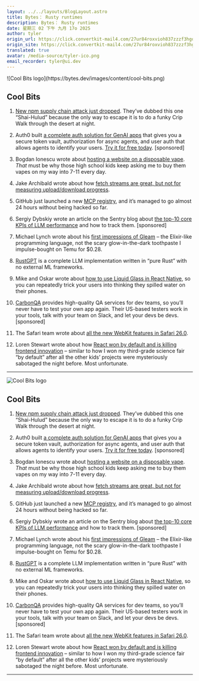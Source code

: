 ```yaml
---
layout: ../../layouts/BlogLayout.astro
title: Bytes： Rusty runtimes
description: Bytes： Rusty runtimes
date: 星期三 02 下午 九月 17o 2025
author: tyler
origin_url: https://click.convertkit-mail4.com/27ur84roxvioh837zzzf3hgqnd444hghm2v3/reh8h9um0mdkplu2/aHR0cHM6Ly9ieXRlcy5kZXYvYXJjaGl2ZXMvNDI0
origin_site: https://click.convertkit-mail4.com/27ur84roxvioh837zzzf3hgqnd444hghm2v3/reh8h9um0mdkplu2/aHR0cHM6Ly9ieXRlcy5kZXYvYXJjaGl2ZXMvNDI0
translated: true
avatar: /media-source/tyler-ico.png
email_recorder: tyler@ui.dev
---
```



<Reference client:only="react" title="Bytes： Rusty runtimes" url="https://click.convertkit-mail4.com/27ur84roxvioh837zzzf3hgqnd444hghm2v3/reh8h9um0mdkplu2/aHR0cHM6Ly9ieXRlcy5kZXYvYXJjaGl2ZXMvNDI0" />

<Detail client:only="react">
	![Cool Bits logo](https://bytes.dev/images/content/cool-bits.png)

## Cool Bits

1.  [New npm supply chain attack just dropped](https://click.convertkit-mail4.com/27ur84roxvioh837zzzf3hgqnd444hghm2v3/owhkhwuwrw9xzniv/aHR0cHM6Ly93d3cuc3RlcHNlY3VyaXR5LmlvL2Jsb2cvY3RybC10aW55Y29sb3ItYW5kLTQwLW5wbS1wYWNrYWdlcy1jb21wcm9taXNlZA==). They’ve dubbed this one “Shai-Hulud” because the only way to escape it is to do a funky Crip Walk through the desert at night.
    
2.  Auth0 built [a complete auth solution for GenAI apps](https://click.convertkit-mail4.com/27ur84roxvioh837zzzf3hgqnd444hghm2v3/z2hgh7ue3e65grcp/aHR0cHM6Ly9hdXRoMC5jb20vc2lnbnVwP29jaWQ9NzAxNHowMDAwMDFOeW94QUFDLWFQQTR6MDAwMDAwOE9aZUdBTSUzRnV0bV9zb3VyY2UlM0RieXRlcyZvbmJvYXJkX2FwcD1nZW5haSZ1dG1fY2FtcGFpZ249Z2xvYmFsX211bHRfbXVsdF9hbGxfY2lhbS1kZXZfZGctcGxnX2F1dGhfbmF0aXZlX2J5dGVzX25ld3NsZXR0ZXJfYXVkX0J5dGVzLVNlY29uZGFyeS1HZW5BSV91dG0yJnV0bV9pZD1hTktLWjAwMDAwMDA0SUU0QVkmdXRtX21lZGl1bT1jcGM=) that gives you a secure token vault, authorization for async agents, and user auth that allows agents to identify your users. [Try it for free today](https://click.convertkit-mail4.com/27ur84roxvioh837zzzf3hgqnd444hghm2v3/z2hgh7ue3e65grcp/aHR0cHM6Ly9hdXRoMC5jb20vc2lnbnVwP29jaWQ9NzAxNHowMDAwMDFOeW94QUFDLWFQQTR6MDAwMDAwOE9aZUdBTSUzRnV0bV9zb3VyY2UlM0RieXRlcyZvbmJvYXJkX2FwcD1nZW5haSZ1dG1fY2FtcGFpZ249Z2xvYmFsX211bHRfbXVsdF9hbGxfY2lhbS1kZXZfZGctcGxnX2F1dGhfbmF0aXZlX2J5dGVzX25ld3NsZXR0ZXJfYXVkX0J5dGVzLVNlY29uZGFyeS1HZW5BSV91dG0yJnV0bV9pZD1hTktLWjAwMDAwMDA0SUU0QVkmdXRtX21lZGl1bT1jcGM=). \[sponsored\]
    
3.  Bogdan Ionescu wrote about [hosting a website on a disposable vape](https://click.convertkit-mail4.com/27ur84roxvioh837zzzf3hgqnd444hghm2v3/x0hph3uewe2kg7a5/aHR0cHM6Ly9ib2dkYW50aGVnZWVrLmdpdGh1Yi5pby9ibG9nL3Byb2plY3RzL3ZhcGVzZXJ2ZXIv). _That_ must be why those high school kids keep asking me to buy them vapes on my way into 7-11 every day.
    
4.  Jake Archibald wrote about how [fetch streams are great, but not for measuring upload/download progress](https://click.convertkit-mail4.com/27ur84roxvioh837zzzf3hgqnd444hghm2v3/6qhehoul7lrxqpao/aHR0cHM6Ly9qYWtlYXJjaGliYWxkLmNvbS8yMDI1L2ZldGNoLXN0cmVhbXMtbm90LWZvci1wcm9ncmVzcy8=).
    
5.  GitHub just launched a new [MCP registry](https://click.convertkit-mail4.com/27ur84roxvioh837zzzf3hgqnd444hghm2v3/e0hph0u707vmx0b8/aHR0cHM6Ly9naXRodWIuY29tL21jcA==), and it’s managed to go almost 24 hours without being hacked so far.
    
6.  Sergiy Dybskiy wrote an article on the Sentry blog about [the top-10 core KPIs of LLM performance](https://click.convertkit-mail4.com/27ur84roxvioh837zzzf3hgqnd444hghm2v3/7qh7h2u9o9ldg9hz/aHR0cHM6Ly9ibG9nLnNlbnRyeS5pby9jb3JlLWtwaXMtbGxtLXBlcmZvcm1hbmNlLWhvdy10by10cmFjay1tZXRyaWNzLz91dG1fY2FtcGFpZ249Z2VuZXJhbC1meTI2cTMtbGxtJnV0bV9jb250ZW50PW5ld3NsZXR0ZXItbGxtLXBlcmZvcm1hbmNlLWJsb2ctbGVhcm5tb3JlJnV0bV9tZWRpdW09cGFpZC1jb21tdW5pdHkmdXRtX3NvdXJjZT1ieXRlcw==) and how to track them. \[sponsored\]
    
7.  Michael Lynch wrote about his [first impressions of Gleam](https://click.convertkit-mail4.com/27ur84roxvioh837zzzf3hgqnd444hghm2v3/owhkhwuwrw9xzghv/aHR0cHM6Ly9tdGx5bmNoLmlvL25vdGVzL2dsZWFtLWZpcnN0LWltcHJlc3Npb25zLw==) – the Elixir-like programming language, not the scary glow-in-the-dark toothpaste I impulse-bought on Temu for $0.28.
    
8.  [RustGPT](https://click.convertkit-mail4.com/27ur84roxvioh837zzzf3hgqnd444hghm2v3/z2hgh7ue3e65gwfp/aHR0cHM6Ly9naXRodWIuY29tL3Rla2FyYXR6YXMvUnVzdEdQVA==) is a complete LLM implementation written in “pure Rust” with no external ML frameworks.
    
9.  Mike and Oskar wrote about [how to use Liquid Glass in React Native](https://click.convertkit-mail4.com/27ur84roxvioh837zzzf3hgqnd444hghm2v3/p8hehqu4z46rv8aq/aHR0cHM6Ly93d3cuY2FsbHN0YWNrLmNvbS9ibG9nL2hvdy10by11c2UtbGlxdWlkLWdsYXNzLWluLXJlYWN0LW5hdGl2ZQ==), so you can repeatedly trick your users into thinking they spilled water on their phones.
    
10.  [CarbonQA](https://click.convertkit-mail4.com/27ur84roxvioh837zzzf3hgqnd444hghm2v3/x0hph3uewe2kgkc5/aHR0cHM6Ly9jYXJib25xYS5jb20vP3V0bV9jYW1wYWlnbj1jb29sX2JpdHMmdXRtX2NvbnRlbnQ9c2VwMTcmdXRtX21lZGl1bT1lbWFpbCZ1dG1fc291cmNlPWJ5dGVz) provides high-quality QA services for dev teams, so you’ll never have to test your own app again. Their US-based testers work in your tools, talk with your team on Slack, and let your devs be devs. \[sponsored\]
    
11.  The Safari team wrote about [all the new WebKit features in Safari 26.0](https://click.convertkit-mail4.com/27ur84roxvioh837zzzf3hgqnd444hghm2v3/6qhehoul7lrxqzco/aHR0cHM6Ly93ZWJraXQub3JnL2Jsb2cvMTczMzMvd2Via2l0LWZlYXR1cmVzLWluLXNhZmFyaS0yNi0wLw==).
    
12.  Loren Stewart wrote about how [React won by default and is killing frontend innovation](https://click.convertkit-mail4.com/27ur84roxvioh837zzzf3hgqnd444hghm2v3/kkhmh2unlnwz7wul/aHR0cHM6Ly93d3cubG9yZW5zdGV3LmFydC9ibG9nL3JlYWN0LXdvbi1ieS1kZWZhdWx0Lw==) – similar to how I won my third-grade science fair “by default” after all the other kids’ projects were mysteriously sabotaged the night before. Most unfortunate.
    

* * *


</Detail>

![Cool Bits logo](https://bytes.dev/images/content/cool-bits.png)

## Cool Bits

1. [New npm supply chain attack just dropped](https://click.convertkit-mail4.com/27ur84roxvioh837zzzf3hgqnd444hghm2v3/owhkhwuwrw9xzniv/aHR0cHM6Ly93d3cuc3RlcHNlY3VyaXR5LmlvL2Jsb2cvY3RybC10aW55Y29sb3ItYW5kLTQwLW5wbS1wYWNrYWdlcy1jb21wcm9taXNlZA==). They’ve dubbed this one “Shai-Hulud” because the only way to escape it is to do a funky Crip Walk through the desert at night.

2. Auth0 built [a complete auth solution for GenAI apps](https://click.convertkit-mail4.com/27ur84roxvioh837zzzf3hgqnd444hghm2v3/z2hgh7ue3e65grcp/aHR0cHM6Ly9hdXRoMC5jb20vc2lnbnVwP29jaWQ9NzAxNHowMDAwMDFOeW94QUFDLWFQQTR6MDAwMDAwOE9aZUdBTSUzRnV0bV9zb3VyY2UlM0RieXRlcyZvbmJvYXJkX2FwcD1nZW5haSZ1dG1fY2FtcGFpZ249Z2xvYmFsX211bHRfbXVsdF9hbGxfY2lhbS1kZXZfZGctcGxnX2F1dGhfbmF0aXZlX2J5dGVzX25ld3NsZXR0ZXJfYXVkX0J5dGVzLVNlY29uZGFyeS1HZW5BSV91dG0yJnV0bV9pZD1hTktLWjAwMDAwMDA0SUU0QVkmdXRtX21lZGl1bT1jcGM=) that gives you a secure token vault, authorization for async agents, and user auth that allows agents to identify your users. [Try it for free today](https://click.convertkit-mail4.com/27ur84roxvioh837zzzf3hgqnd444hghm2v3/z2hgh7ue3e65grcp/aHR0cHM6Ly9hdXRoMC5jb20vc2lnbnVwP29jaWQ9NzAxNHowMDAwMDFOeW94QUFDLWFQQTR6MDAwMDAwOE9aZUdBTSUzRnV0bV9zb3VyY2UlM0RieXRlcyZvbmJvYXJkX2FwcD1nZW5haSZ1dG1fY2FtcGFpZ249Z2xvYmFsX211bHRfbXVsdF9hbGxfY2lhbS1kZXZfZGctcGxnX2F1dGhfbmF0aXZlX2J5dGVzX25ld3NsZXR0ZXJfYXVkX0J5dGVzLVNlY29uZGFyeS1HZW5BSV91dG0yJnV0bV9pZD1hTktLWjAwMDAwMDA0SUU0QVkmdXRtX21lZGl1bT1jcGM=). \[sponsored]

3. Bogdan Ionescu wrote about [hosting a website on a disposable vape](https://click.convertkit-mail4.com/27ur84roxvioh837zzzf3hgqnd444hghm2v3/x0hph3uewe2kg7a5/aHR0cHM6Ly9ib2dkYW50aGVnZWVrLmdpdGh1Yi5pby9ibG9nL3Byb2plY3RzL3ZhcGVzZXJ2ZXIv). *That* must be why those high school kids keep asking me to buy them vapes on my way into 7-11 every day.

4. Jake Archibald wrote about how [fetch streams are great, but not for measuring upload/download progress](https://click.convertkit-mail4.com/27ur84roxvioh837zzzf3hgqnd444hghm2v3/6qhehoul7lrxqpao/aHR0cHM6Ly9qYWtlYXJjaGliYWxkLmNvbS8yMDI1L2ZldGNoLXN0cmVhbXMtbm90LWZvci1wcm9ncmVzcy8=).

5. GitHub just launched a new [MCP registry](https://click.convertkit-mail4.com/27ur84roxvioh837zzzf3hgqnd444hghm2v3/e0hph0u707vmx0b8/aHR0cHM6Ly9naXRodWIuY29tL21jcA==), and it’s managed to go almost 24 hours without being hacked so far.

6. Sergiy Dybskiy wrote an article on the Sentry blog about [the top-10 core KPIs of LLM performance](https://click.convertkit-mail4.com/27ur84roxvioh837zzzf3hgqnd444hghm2v3/7qh7h2u9o9ldg9hz/aHR0cHM6Ly9ibG9nLnNlbnRyeS5pby9jb3JlLWtwaXMtbGxtLXBlcmZvcm1hbmNlLWhvdy10by10cmFjay1tZXRyaWNzLz91dG1fY2FtcGFpZ249Z2VuZXJhbC1meTI2cTMtbGxtJnV0bV9jb250ZW50PW5ld3NsZXR0ZXItbGxtLXBlcmZvcm1hbmNlLWJsb2ctbGVhcm5tb3JlJnV0bV9tZWRpdW09cGFpZC1jb21tdW5pdHkmdXRtX3NvdXJjZT1ieXRlcw==) and how to track them. \[sponsored]

7. Michael Lynch wrote about his [first impressions of Gleam](https://click.convertkit-mail4.com/27ur84roxvioh837zzzf3hgqnd444hghm2v3/owhkhwuwrw9xzghv/aHR0cHM6Ly9tdGx5bmNoLmlvL25vdGVzL2dsZWFtLWZpcnN0LWltcHJlc3Npb25zLw==) – the Elixir-like programming language, not the scary glow-in-the-dark toothpaste I impulse-bought on Temu for $0.28.

8. [RustGPT](https://click.convertkit-mail4.com/27ur84roxvioh837zzzf3hgqnd444hghm2v3/z2hgh7ue3e65gwfp/aHR0cHM6Ly9naXRodWIuY29tL3Rla2FyYXR6YXMvUnVzdEdQVA==) is a complete LLM implementation written in “pure Rust” with no external ML frameworks.

9. Mike and Oskar wrote about [how to use Liquid Glass in React Native](https://click.convertkit-mail4.com/27ur84roxvioh837zzzf3hgqnd444hghm2v3/p8hehqu4z46rv8aq/aHR0cHM6Ly93d3cuY2FsbHN0YWNrLmNvbS9ibG9nL2hvdy10by11c2UtbGlxdWlkLWdsYXNzLWluLXJlYWN0LW5hdGl2ZQ==), so you can repeatedly trick your users into thinking they spilled water on their phones.

10. [CarbonQA](https://click.convertkit-mail4.com/27ur84roxvioh837zzzf3hgqnd444hghm2v3/x0hph3uewe2kgkc5/aHR0cHM6Ly9jYXJib25xYS5jb20vP3V0bV9jYW1wYWlnbj1jb29sX2JpdHMmdXRtX2NvbnRlbnQ9c2VwMTcmdXRtX21lZGl1bT1lbWFpbCZ1dG1fc291cmNlPWJ5dGVz) provides high-quality QA services for dev teams, so you’ll never have to test your own app again. Their US-based testers work in your tools, talk with your team on Slack, and let your devs be devs. \[sponsored]

11. The Safari team wrote about [all the new WebKit features in Safari 26.0](https://click.convertkit-mail4.com/27ur84roxvioh837zzzf3hgqnd444hghm2v3/6qhehoul7lrxqzco/aHR0cHM6Ly93ZWJraXQub3JnL2Jsb2cvMTczMzMvd2Via2l0LWZlYXR1cmVzLWluLXNhZmFyaS0yNi0wLw==).

12. Loren Stewart wrote about how [React won by default and is killing frontend innovation](https://click.convertkit-mail4.com/27ur84roxvioh837zzzf3hgqnd444hghm2v3/kkhmh2unlnwz7wul/aHR0cHM6Ly93d3cubG9yZW5zdGV3LmFydC9ibG9nL3JlYWN0LXdvbi1ieS1kZWZhdWx0Lw==) – similar to how I won my third-grade science fair “by default” after all the other kids’ projects were mysteriously sabotaged the night before. Most unfortunate.

***


